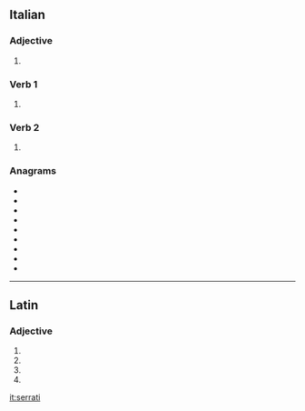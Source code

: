 ==Italian==

===Adjective===
{{head|it|adjective form|g=m-p}}

# {{masculine plural of|serrato|lang=it}}

===Verb 1===
{{head|it|past participle form|g=m-p}}

# {{masculine plural of|serrato|lang=it}}

===Verb 2===
{{head|it|verb form}}

# {{inflection of|serrarsi||2|s|imp|lang=it}}

===Anagrams===
* {{l/it|arresti}}
* {{l/it|errasti}}
* {{l/it|ristare}}
* {{l/it|ritersa}}
* {{l/it|sterrai}}
* {{l/it|stirare}}
* {{l/it|stirerà}}
* {{l/it|striare}}
* {{l/it|strierà}}

----

==Latin==

===Adjective===
{{la-adj-form|serrātī}}

# {{inflection of|serrātus||nom|m|p|lang=la}}
# {{inflection of|serrātus||gen|m|s|lang=la}}
# {{inflection of|serrātus||gen|n|s|lang=la}}
# {{inflection of|serrātus||voc|m|p|lang=la}}

[[it:serrati]]